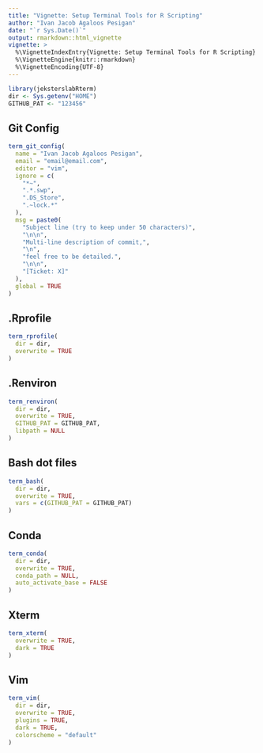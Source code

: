 ```yaml
---
title: "Vignette: Setup Terminal Tools for R Scripting"
author: "Ivan Jacob Agaloos Pesigan"
date: "`r Sys.Date()`"
output: rmarkdown::html_vignette
vignette: >
  %\VignetteIndexEntry{Vignette: Setup Terminal Tools for R Scripting}
  %\VignetteEngine{knitr::rmarkdown}
  %\VignetteEncoding{UTF-8}
---
```


```r
library(jeksterslabRterm)
dir <- Sys.getenv("HOME")
GITHUB_PAT <- "123456"
```

## Git Config

```r
term_git_config(
  name = "Ivan Jacob Agaloos Pesigan",
  email = "email@email.com",
  editor = "vim",
  ignore = c(
    "*~",
    ".*.swp",
    ".DS_Store",
    ".~lock.*"
  ),
  msg = paste0(
    "Subject line (try to keep under 50 characters)",
    "\n\n",
    "Multi-line description of commit,",
    "\n",
    "feel free to be detailed.",
    "\n\n",
    "[Ticket: X]"
  ),
  global = TRUE
)
```

## .Rprofile

```r
term_rprofile(
  dir = dir,
  overwrite = TRUE
)
```

## .Renviron

```r
term_renviron(
  dir = dir,
  overwrite = TRUE,
  GITHUB_PAT = GITHUB_PAT,
  libpath = NULL
)
```

## Bash dot files

```r
term_bash(
  dir = dir,
  overwrite = TRUE,
  vars = c(GITHUB_PAT = GITHUB_PAT)
)
```

## Conda

```r
term_conda(
  dir = dir,
  overwrite = TRUE,
  conda_path = NULL,
  auto_activate_base = FALSE
)
```

## Xterm

```r
term_xterm(
  overwrite = TRUE,
  dark = TRUE
)
```

## Vim

```r
term_vim(
  dir = dir,
  overwrite = TRUE,
  plugins = TRUE,
  dark = TRUE,
  colorscheme = "default"
)
```
